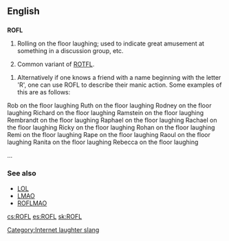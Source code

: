 ==English==

==={{initialism}}===
'''ROFL'''

# {{internet}} Rolling on the floor laughing; used to indicate great amusement at something in a discussion group, etc.
# Common variant of [[ROTFL]].

# Alternatively if one knows a friend with a name beginning with the letter 'R', one can use ROFL to describe their manic action. Some examples of this are as follows:

Rob on the floor laughing
Ruth on the floor laughing
Rodney on the floor laughing
Richard on the floor laughing
Ramstein on the floor laughing
Rembrandt on the floor laughing
Raphael on the floor laughing
Rachael on the floor laughing
Ricky on the floor laughing
Rohan on the floor laughing
Remi on the floor laughing
Rape on the floor laughing
Raoul on the floor laughing
Ranita on the floor laughing
Rebecca on the floor laughing

...

===See also===
*[[LOL]]
*[[LMAO]]
*[[ROFLMAO]]

[[Category:Internet laughter slang]]

[[cs:ROFL]]
[[es:ROFL]]
[[sk:ROFL]]